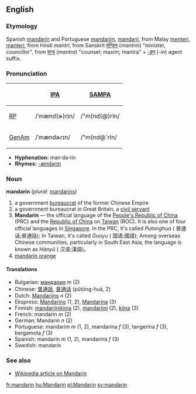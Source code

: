 ==English==
===Etymology===
Spanish [[mandarín]] and Portuguese [[mandarim]], [[mandarij]], from Malay [[menteri]], [[manteri]], from Hindi ''mantri'', from Sanskrit [[मन्त्रिन्]] (''mantrin'') "minister, councillor", from [[मन्त्र]] (''mantra'') "counsel; maxim; mantra" + [[-इन्]] (''-in'') agent suffix.

===Pronunciation===
{| border=1 cellpadding=5
! !! [[w:International Phonetic Alphabet|IPA]] !! [[w:SAMPA|SAMPA]]
|-
! [[RP]]
| /ˈmænd(ɚ)rɪn/ || /"m{nd(@)rIn/
|-
! [[GenAm]]
| /ˈmændɚrɪn/ || /"m{nd@`rIn/
|}

*'''Hyphenation:''' man·da·rin
*'''Rhymes:''' [[Rhymes:English:-ændərɪn|-ændərɪn]]

===Noun===
'''mandarin''' (''plural:'' [[mandarins]])

# a government [[bureaucrat]] of the former Chinese Empire 
# a government bureaucrat in Great Britain, a [[civil servant]]
# '''Mandarin''' — the official language of the [[People's Republic of China]] (PRC) and the [[Republic of China]] on [[Taiwan]] (ROC). It is also one of four official languages in [[Singapore]]. In the PRC, it's called ''Putonghua'' ( 普通话;普通話); In Taiwan, it's called ''Guoyu'' ( 国语;國語); Among overseas Chinese communities, particularly in South East Asia, the language is known as ''Hànyǔ'' ( 汉语;漢語)。
# [[mandarin orange]]

====Translations====
*Bulgarian: [[мандарин]] ''m'' (2)
*Chinese: [[普通話]], [[普通话]] (pǔtōng-huà, 2)
*Dutch: [[Mandarijns]] ''n'' (2)
*Ekspreso: [[Mandarino]] (1, 2), [[Mandarina]] (3)
*Finnish: [[mandariinikiina]] (2), [[mandariini]] (2), [[kiina]] (2)
*French: mandarin ''m'' (2)
*German: Mandarin ''n'' (2)
*Portuguese: mandarim ''m'' (1, 2), mandarina ''f'' (3), tangerina ''f'' (3), bergamota ''f'' (3)
*Spanish: mandarín ''m'' (1, 2), mandarina ''f'' (3)
*Swedish: mandarin

===See also===
*[[w:Mandarin|Wikipedia article on Mandarin]]

[[fr:mandarin]]
[[hu:Mandarin]]
[[pl:Mandarin]]
[[sv:mandarin]]